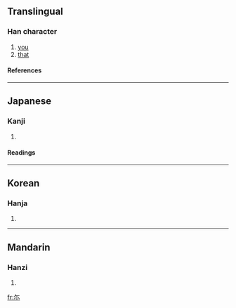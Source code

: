 {{see|爾}}

==Translingual==
===Han character===
{{Han char|rn=42|rad=小|as=02|sn=5|four=|canj=人火 (OF), X人火 (XOF)}}
# [[you]]
# [[that]]
====References====
{{Han ref|kx=0297.010|dkj=07478|hdz=10562.010|uh=5C13|ud=23571}}
----
==Japanese==
===Kanji===
{{ja-kanji|grade=|rs=小02}}
# {{defn|Japanese}} 
====Readings====
{{ja-readings|on=[[じ]] (ji), [[に]] (ni)|kun=[[なんじ]] (nanji), [[その]] (sono), [[しかり]] (shikari)}}
----
==Korean==
===Hanja===
{{ko-hanja|hangeul=이|rv=i|mr=i}}
# {{defn|Korean}}
----
==Mandarin==
===Hanzi===
{{cmn-hanzi|pin=[[ěr]] ([[er3]])|wg=erh<sup>3</sup>}}
# {{defn|Mandarin}}

[[fr:尓]]